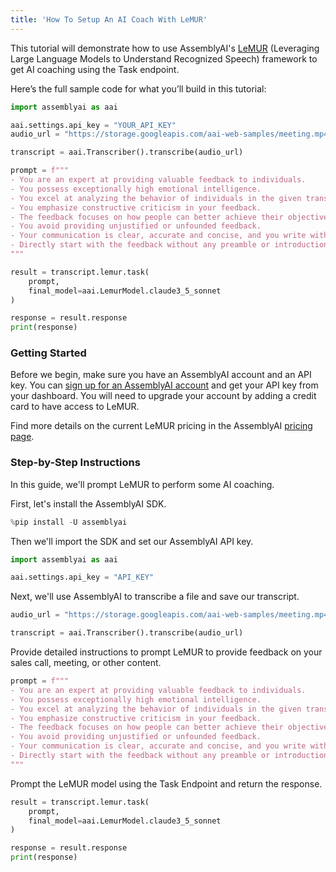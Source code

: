 ```yaml
---
title: 'How To Setup An AI Coach With LeMUR'
---
```






This tutorial will demonstrate how to use AssemblyAI's [LeMUR](https://www.assemblyai.com/blog/lemur/) (Leveraging Large Language Models to Understand Recognized Speech) framework to get AI coaching using the Task endpoint.

Here’s the full sample code for what you’ll build in this tutorial:

```python
import assemblyai as aai

aai.settings.api_key = "YOUR_API_KEY"
audio_url = "https://storage.googleapis.com/aai-web-samples/meeting.mp4"

transcript = aai.Transcriber().transcribe(audio_url)

prompt = f"""
- You are an expert at providing valuable feedback to individuals.
- You possess exceptionally high emotional intelligence.
- You excel at analyzing the behavior of individuals in the given transcript and providing insights on how they could improve.
- You emphasize constructive criticism in your feedback.
- The feedback focuses on how people can better achieve their objectives.
- You avoid providing unjustified or unfounded feedback.
- Your communication is clear, accurate and concise, and you write with perfect English.
- Directly start with the feedback without any preamble or introduction.
"""

result = transcript.lemur.task(
    prompt,
    final_model=aai.LemurModel.claude3_5_sonnet
)

response = result.response
print(response)
```

### Getting Started

Before we begin, make sure you have an AssemblyAI account and an API key. You can [sign up for an AssemblyAI account](https://www.assemblyai.com/app) and get your API key from your dashboard. You will need to upgrade your account by adding a credit card to have access to LeMUR.

Find more details on the current LeMUR pricing in the AssemblyAI [pricing page](https://www.assemblyai.com/pricing#:~:text=LeMUR).

### Step-by-Step Instructions

In this guide, we'll prompt LeMUR to perform some AI coaching.

First, let's install the AssemblyAI SDK.


```python
%pip install -U assemblyai
```

Then we'll import the SDK and set our AssemblyAI API key.


```python
import assemblyai as aai

aai.settings.api_key = "API_KEY"
```

Next, we'll use AssemblyAI to transcribe a file and save our transcript.


```python
audio_url = "https://storage.googleapis.com/aai-web-samples/meeting.mp4"

transcript = aai.Transcriber().transcribe(audio_url)
```

Provide detailed instructions to prompt LeMUR to provide feedback on your sales call, meeting, or other content.


```python
prompt = f"""
- You are an expert at providing valuable feedback to individuals.
- You possess exceptionally high emotional intelligence.
- You excel at analyzing the behavior of individuals in the given transcript and providing insights on how they could improve.
- You emphasize constructive criticism in your feedback.
- The feedback focuses on how people can better achieve their objectives.
- You avoid providing unjustified or unfounded feedback.
- Your communication is clear, accurate and concise, and you write with perfect English.
- Directly start with the feedback without any preamble or introduction.
"""
```

Prompt the LeMUR model using the Task Endpoint and return the response.


```python
result = transcript.lemur.task(
    prompt,
    final_model=aai.LemurModel.claude3_5_sonnet
)

response = result.response
print(response)
```

